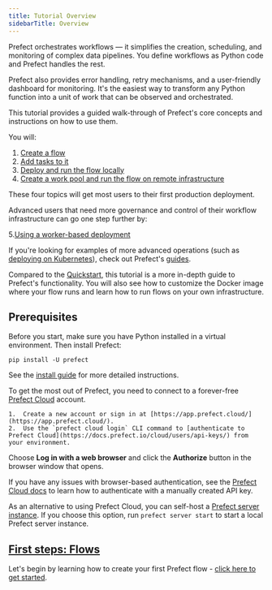```yaml
---
title: Tutorial Overview
sidebarTitle: Overview
---
```

Prefect orchestrates workflows — it simplifies the creation, scheduling, and monitoring of complex data pipelines. You define workflows as Python code and Prefect handles the rest.

Prefect also provides error handling, retry mechanisms, and a user-friendly dashboard for monitoring. It's the easiest way to transform any Python function into a unit of work that can be observed and orchestrated.

This tutorial provides a guided walk-through of Prefect's core concepts and instructions on how to use them.

You will:

1.  [Create a flow](https://docs.prefect.io/tutorial/flows/)
2.  [Add tasks to it](https://docs.prefect.io/tutorial/tasks/)
3.  [Deploy and run the flow locally](https://docs.prefect.io/tutorial/deployments/)
4.  [Create a work pool and run the flow on remote infrastructure](https://docs.prefect.io/tutorial/work-pools/)

These four topics will get most users to their first production deployment.

Advanced users that need more governance and control of their workflow infrastructure can go one step further by:

5.[Using a worker-based deployment](https://docs.prefect.io/tutorial/workers/)

If you're looking for examples of more advanced operations (such as [deploying on Kubernetes](https://docs.prefect.io/guides/deployment/kubernetes/)), check out Prefect's [guides](https://docs.prefect.io/guides/).

Compared to the [Quickstart](https://docs.prefect.io/getting-started/quickstart/), this tutorial is a more in-depth guide to Prefect's functionality. You will also see how to customize the Docker image where your flow runs and learn how to run flows on your own infrastructure.

Prerequisites
-------------------------------------------------

Before you start, make sure you have Python installed in a virtual environment. Then install Prefect:

```
pip install -U prefect
```

See the [install guide](https://docs.prefect.io/getting-started/installation/) for more detailed instructions.

To get the most out of Prefect, you need to connect to a forever-free [Prefect Cloud](https://app.prefect.cloud/) account.

    1.  Create a new account or sign in at [https://app.prefect.cloud/](https://app.prefect.cloud/).
    2.  Use the `prefect cloud login` CLI command to [authenticate to Prefect Cloud](https://docs.prefect.io/cloud/users/api-keys/) from your environment.

Choose **Log in with a web browser** and click the **Authorize** button in the browser window that opens.

If you have any issues with browser-based authentication, see the [Prefect Cloud docs](https://docs.prefect.io/cloud/users/api-keys/) to learn how to authenticate with a manually created API key.

As an alternative to using Prefect Cloud, you can self-host a [Prefect server instance](https://docs.prefect.io/host/). If you choose this option, run `prefect server start` to start a local Prefect server instance.

[First steps: Flows](https://docs.prefect.io/tutorial/flows/)
-----------------------------------------------------------------------------------------------------

Let's begin by learning how to create your first Prefect flow - [click here to get started](https://docs.prefect.io/tutorial/flows/).